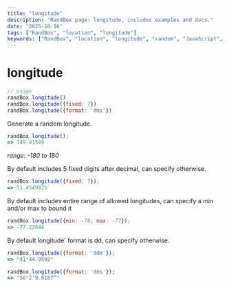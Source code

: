 ```yaml
---
title: "longitude"
description: "RandBox page: longitude, includes examples and docs."
date: "2025-10-16"
tags: ["RandBox", "location", "longitude"]
keywords: ["RandBox", "location", "longitude", "random", "JavaScript", "MDX"]
---
```


# longitude

```js
// usage
randBox.longitude()
randBox.longitude({fixed: 7})
randBox.longitude({format: 'dms'})
```

Generate a random longitude.

```js
randBox.longitude();
=> 149.41549
```

_range: -180 to 180_

By default includes 5 fixed digits after decimal, can specify otherwise.

```js
randBox.longitude({fixed: 7});
=> 51.4549925
```

By default includes entire range of allowed longitudes, can specify a min and/or max to bound it

```js
randBox.longitude({min: -78, max: -77});
=> -77.22644
```

By default longitude' format is dd, can specify otherwise.

```js
randBox.longitude({format: 'ddm'});
=> "41°44.9592"
```

```js
randBox.longitude({format: 'dms'});
=> "56°2’9.8187”"
```